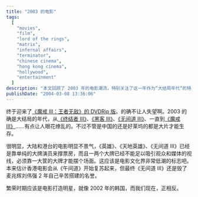 ```yaml
---
title: "2003 的电影"
tags:
  [
    "movies",
    "film",
    "lord of the rings",
    "matrix",
    "infernal affairs",
    "terminator",
    "chinese cinema",
    "hong kong cinema",
    "hollywood",
    "entertainment"
  ]
description: "本文回顾了 2003 年的电影潮流，特别关注了这一年作为“大结局年代“的特点，众多系列电影如《魔戒 III》、《终结者 III》、《黑客帝国 III》和《无间道 III》都迎来了完结篇。作者观察到无论是中国还是好莱坞电影市场都呈现出“大片才能生存“的趋势。文章指出中国大陆和港台电影业明显陷入低迷，不得不依靠堆砌大牌明星来吸引观众，而非依靠优质内容，这与繁荣时期“电影打造明星“的规律相反。作者特别指出《无间道 III》辜负了前作建立的良好声誉，也暗示了香港电影业未能借《无间道》系列实现预期的复苏。"
publishDate: "2004-03-08 13:36:06"
---
```


终于迎来了[《魔戒 III：王者无敌》的 DVDRip 版](http://www.xdanger.com/index.php/Movie/TheLordOfTheRingsTheReturnOfTheKing)。的确不让人失望啊。2003 的确是大结局的年代，从[《终结者 III》](http://www.xdanger.com/index.php/Movie/Terminator3RiseOfTheMachines)、[《黑客 III》](http://www.xdanger.com/index.php/Movie/MatrixIII)、[《无间道 III》](http://www.xdanger.com/index.php/Movie/InfernalAffairsIII)、一直到[《魔戒 III》](http://www.xdanger.com/index.php/Movie/TheLordOfTheRingsTheReturnOfTheKing)……有点让人眼花缭乱的。不过不管是中国的还是好莱坞的都是大片才能生存。

很明显，大陆和港台的电影明显不景气，《英雄》、《天地英雄》、《无间道 III》已经是靠单纯的大牌演员来撑票房，而且一两个大牌已经不能足以吸引观众和媒体的视线，必须靠一大筐的大牌才能摆个场面。这应该是电影文化界非常低潮的标志吧。本来估计香港电影会从《午间道》开始复苏起来，但最终《无间道 III》还是毁了麦兆辉刘伟强 2 年自己辛苦搭建的名誉。

繁荣时期应该是电影打造明星，就像 2002 年的韩国，而我们现在，正相反。
